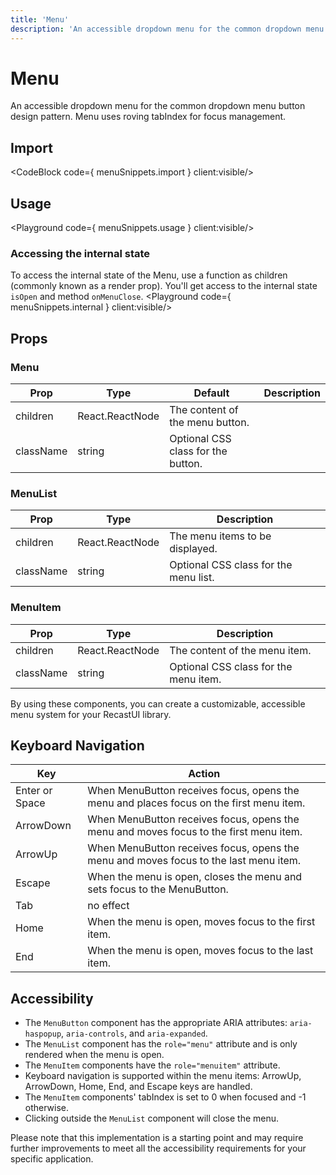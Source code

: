 ```yaml
---
title: 'Menu'
description: 'An accessible dropdown menu for the common dropdown menu button design pattern. Menu uses roving tabIndex for focus management.'
---
```


# Menu

An accessible dropdown menu for the common dropdown menu button design pattern. Menu uses roving tabIndex for focus management.

## Import
<CodeBlock code={ menuSnippets.import } client:visible/>

## Usage
<Playground code={ menuSnippets.usage } client:visible/>

### Accessing the internal state
To access the internal state of the Menu, use a function as children (commonly known as a render prop). You'll get access to the internal state `isOpen` and method `onMenuClose`.
<Playground code={ menuSnippets.internal } client:visible/>

## Props

### Menu
|Prop|	Type|	Default|	Description|
|---|---|---|---|
| children  | React.ReactNode | The content of the menu button.       |
| className | string        | Optional CSS class for the button.    |

### MenuList

| Prop      | Type          | Description                              |
| --------- | ------------- | ---------------------------------------- |
| children  | React.ReactNode | The menu items to be displayed.         |
| className | string        | Optional CSS class for the menu list.    |

### MenuItem

| Prop      | Type          | Description                              |
| --------- | ------------- | ---------------------------------------- |
| children  | React.ReactNode | The content of the menu item.           |
| className | string        | Optional CSS class for the menu item.    |

By using these components, you can create a customizable, accessible menu system for your RecastUI library.

## Keyboard Navigation
|Key|	Action|
|---|---|
|Enter or Space|	When MenuButton receives focus, opens the menu and places focus on the first menu item.|
|ArrowDown|	When MenuButton receives focus, opens the menu and moves focus to the first menu item.|
|ArrowUp|	When MenuButton receives focus, opens the menu and moves focus to the last menu item.|
|Escape|	When the menu is open, closes the menu and sets focus to the MenuButton.|
|Tab|	no effect|
|Home|	When the menu is open, moves focus to the first item.|
|End|	When the menu is open, moves focus to the last item.|

## Accessibility
- The `MenuButton` component has the appropriate ARIA attributes: `aria-haspopup`, `aria-controls`, and `aria-expanded`.
- The `MenuList` component has the `role="menu"` attribute and is only rendered when the menu is open.
- The `MenuItem` components have the `role="menuitem"` attribute.
- Keyboard navigation is supported within the menu items: ArrowUp, ArrowDown, Home, End, and Escape keys are handled.
- The `MenuItem` components' tabIndex is set to 0 when focused and -1 otherwise.
- Clicking outside the `MenuList` component will close the menu.

Please note that this implementation is a starting point and may require further improvements to meet all the accessibility requirements for your specific application.
